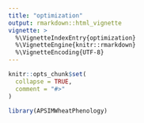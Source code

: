 ```yaml
---
title: "optimization"
output: rmarkdown::html_vignette
vignette: >
  %\VignetteIndexEntry{optimization}
  %\VignetteEngine{knitr::rmarkdown}
  %\VignetteEncoding{UTF-8}
---
```


```r
knitr::opts_chunk$set(
  collapse = TRUE,
  comment = "#>"
)
```

```r
library(APSIMWheatPhenology)
```
